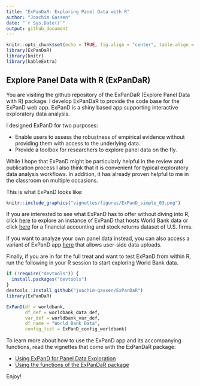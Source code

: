 ```yaml
---
title: "ExPanDaR: Exploring Panel Data with R"
author: "Joachim Gassen"
date: "`r Sys.Date()`"
output: github_document
---
```


```r
knitr::opts_chunk$set(echo = TRUE, fig.align = "center", table.align = "center", warnings = FALSE)
library(ExPanDaR)
library(knitr)
library(kableExtra)
```

## Explore Panel Data with R (ExPanDaR)

You are visiting the github repository of the ExPanDaR (Explore Panel Data with R) package. I develop ExPanDaR to provide the code base for the ExPanD web app. ExPanD is a shiny based app supporting interactive exploratory data analysis.

I designed ExPanD for two purposes:

- Enable users to assess the robustness of empirical evidence without providing them with access to the underlying data.
- Provide a toolbox for researchers to explore panel data on the fly. 

While I hope that ExPanD might be particularly helpful in the review and publication process I also think that it is convenient for typical exploratory data analysis workflows. In addition, it has already proven helpful to me in the classroom on multiple occasions.

This is what ExPanD looks like:

```r
knitr::include_graphics("vignettes/figures/ExPanD_simple_03.png")
```

If you are interested to see what ExPanD has to offer without diving into R, click [here](https://jgassen.shinyapps.io/expand_wb/) to explore an instance of ExPanD that hosts World Bank data or click
[here](https://jgassen.shinyapps.io/expand_r3/) for a financial accounting and stock returns dataset of U.S. firms.

If you want to analyze your own panel data instead, you can also access a variant of ExPanD app [here](https://jgassen.shinyapps.io/expand/) that allows user-side data uploads. 

Finally, if you are in for the full treat and want to 
test ExPanD from within R, run the following in your R session to start exploring World Bank data.

```r
if (!require("devtools")) {
  install.packages("devtools")
}
devtools::install_github("joachim-gassen/ExPanDaR")
library(ExPanDaR)

ExPanD(df = worldbank,  
       df_def = worldbank_data_def, 
       var_def = worldbank_var_def,
       df_name = "World Bank Data",
       config_list = ExPanD_config_worldbank)
````

To learn more about how to use the ExPanD app and its accompanying functions, read the vignettes that come with the ExPanDaR package:

- [Using ExPanD for Panel Data Exploration](vignettes/use_ExPanD.md) 
- [Using the functions of the ExPanDaR package](vignettes/ExPanDaR-functions.md)

Enjoy!
